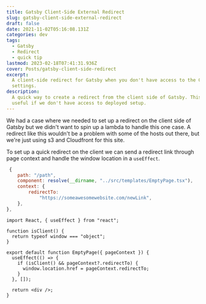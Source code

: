 ```yaml
---
title: Gatsby Client-Side External Redirect
slug: gatsby-client-side-external-redirect
draft: false
date: 2021-11-02T05:16:08.131Z
categories: dev
tags:
  - Gatsby
  - Redirect
  - quick tip
lastmod: 2023-02-18T07:41:31.936Z
cover: Posts/gatsby-client-side-redirect
excerpt:
  A client-side redirect for Gatsby when you don't have access to the CloudFront
  settings.
description:
  A quick way to create a redirect from the client side of Gatsby. This is
  useful if we don't have access to deployed setup.
---
```


We had a case where we needed to set up a redirect on the client side of Gatsby but we didn't want to spin up a lambda to handle this one case. A redirect like this wouldn't be a problem with some of the hosts out there, but we're just using s3 and Cloudfront for this site.

To set up a quick redirect on the client we can send a redirect link through page context and handle the window location in a `useEffect`.

```javascript title="gatsby-node.js"
 {
    path: "/path",
    component: resolve(__dirname, "../src/templates/EmptyPage.tsx"),
    context: {
        redirectTo:
            "https://someawesomewebsite.com/newLink",
    },
},
```

```tsx title="templates/emptyPage.tsx"
import React, { useEffect } from "react";

function isClient() {
  return typeof window === "object";
}

export default function EmptyPage({ pageContext }) {
  useEffect(() => {
    if (isClient() && pageContext?.redirectTo) {
      window.location.href = pageContext.redirectTo;
    }
  }, []);

  return <div />;
}
```
